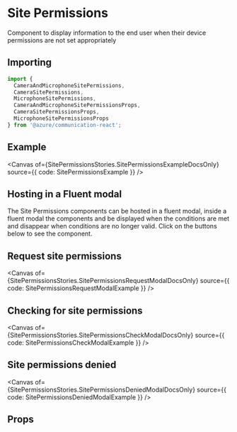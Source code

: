 
<Meta of={SitePermissionsStories} />

<SingleLineBetaBanner />

# Site Permissions

Component to display information to the end user when their device permissions are not set appropriately

## Importing

```ts
import {
  CameraAndMicrophoneSitePermissions,
  CameraSitePermissions,
  MicrophoneSitePermissions,
  CameraAndMicrophoneSitePermissionsProps,
  CameraSitePermissionsProps,
  MicrophoneSitePermissionsProps
} from '@azure/communication-react';
```

## Example

<Canvas of={SitePermissionsStories.SitePermissionsExampleDocsOnly} source={{ code: SitePermissionsExample }} />

## Hosting in a Fluent modal

The Site Permissions components can be hosted in a fluent modal, inside a fluent modal the components and be
displayed when the conditions are met and disappear when conditions are no longer valid. Click on the buttons
below to see the component.

## Request site permissions

<Canvas
  of={SitePermissionsStories.SitePermissionsRequestModalDocsOnly}
  source={{ code: SitePermissionsRequestModalExample }}
/>

## Checking for site permissions

<Canvas
  of={SitePermissionsStories.SitePermissionsCheckModalDocsOnly}
  source={{ code: SitePermissionsCheckModalExample }}
/>

## Site permissions denied

<Canvas
  of={SitePermissionsStories.SitePermissionsDeniedModalDocsOnly}
  source={{ code: SitePermissionsDeniedModalExample }}
/>

## Props

<ArgTypes of={CameraSitePermissions} />
